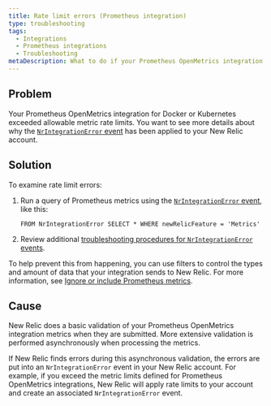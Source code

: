 ```yaml
---
title: Rate limit errors (Prometheus integration)
type: troubleshooting
tags:
  - Integrations
  - Prometheus integrations
  - Troubleshooting
metaDescription: What to do if your Prometheus OpenMetrics integration for Docker or Kubernetes exceeded allowable metric rate limits for your New Relic account.
---
```


## Problem

Your Prometheus OpenMetrics integration for Docker or Kubernetes exceeded allowable metric rate limits. You want to see more details about why the [`NrIntegrationError` event](/docs/telemetry-data-platform/manage-data/nrintegrationerror) has been applied to your New Relic account.

## Solution

To examine rate limit errors:

1. Run a query of Prometheus metrics using the [`NrIntegrationError` event](/docs/telemetry-data-platform/manage-data/nrintegrationerror), like this: 

   ```
   FROM NrIntegrationError SELECT * WHERE newRelicFeature = 'Metrics'
   ```
2. Review additional [troubleshooting procedures for `NrIntegrationError` events](/docs/data-ingest-apis/get-data-new-relic/metric-api/troubleshoot-nrintegrationerror-events).

To help prevent this from happening, you can use filters to control the types and amount of data that your integration sends to New Relic. For more information, see [Ignore or include Prometheus metrics](/docs/integrations/prometheus-integrations/install-configure/ignore-or-include-prometheus-metrics).

## Cause

New Relic does a basic validation of your Prometheus OpenMetrics integration metrics when they are submitted. More extensive validation is performed asynchronously when processing the metrics.

If New Relic finds errors during this asynchronous validation, the errors are put into an `NrIntegrationError` event in your New Relic account. For example, if you exceed the metric limits defined for Prometheus OpenMetrics integrations, New Relic will apply rate limits to your account and create an associated `NrIntegrationError` event.

